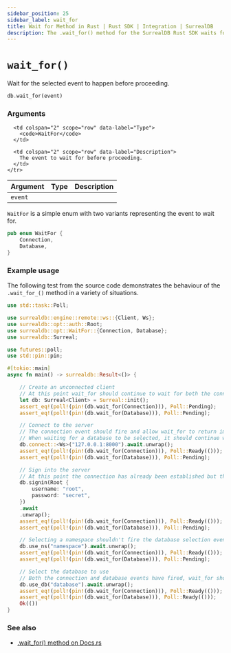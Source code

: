 ```yaml
---
sidebar_position: 25
sidebar_label: wait_for
title: Wait for Method in Rust | Rust SDK | Integration | SurrealDB
description: The .wait_for() method for the SurrealDB Rust SDK waits for the selected event to happen before proceeding.
---
```


# `wait_for()`

Wait for the selected event to happen before proceeding.

```rust title="Method Syntax"
db.wait_for(event)
```

### Arguments

<table>
  <thead>
    <tr>
      <th colspan="2" scope="col">Argument</th>
      <th colspan="2" scope="col">Type</th>
      <th colspan="2" scope="col">Description</th>
    </tr>
  </thead>

  <tbody>
    <tr>
      <td colspan="2" scope="row" data-label="Argument">
        <code>event</code>
      </td>

      <td colspan="2" scope="row" data-label="Type">
        <code>WaitFor</code>
      </td>

      <td colspan="2" scope="row" data-label="Description">
        The event to wait for before proceeding.
      </td>
    </tr>
  </tbody>
</table>

`WaitFor` is a simple enum with two variants representing the event to wait for.

```rust
pub enum WaitFor {
    Connection,
    Database,
}
```

### Example usage

The following test from the source code demonstrates the behaviour of the `.wait_for_()` method in a variety of situations.

```rust
use std::task::Poll;

use surrealdb::engine::remote::ws::{Client, Ws};
use surrealdb::opt::auth::Root;
use surrealdb::opt::WaitFor::{Connection, Database};
use surrealdb::Surreal;

use futures::poll;
use std::pin::pin;

#[tokio::main]
async fn main() -> surrealdb::Result<()> {

    // Create an unconnected client
    // At this point wait_for should continue to wait for both the connection and database selection.
    let db: Surreal<Client> = Surreal::init();
    assert_eq!(poll!(pin!(db.wait_for(Connection))), Poll::Pending);
    assert_eq!(poll!(pin!(db.wait_for(Database))), Poll::Pending);

    // Connect to the server
    // The connection event should fire and allow wait_for to return immediately when waiting for a connection.
    // When waiting for a database to be selected, it should continue waiting.
    db.connect::<Ws>("127.0.0.1:8000").await.unwrap();
    assert_eq!(poll!(pin!(db.wait_for(Connection))), Poll::Ready(()));
    assert_eq!(poll!(pin!(db.wait_for(Database))), Poll::Pending);

    // Sign into the server
    // At this point the connection has already been established but the database hasn't been selected yet.
    db.signin(Root {
        username: "root",
        password: "secret",
    })
    .await
    .unwrap();
    assert_eq!(poll!(pin!(db.wait_for(Connection))), Poll::Ready(()));
    assert_eq!(poll!(pin!(db.wait_for(Database))), Poll::Pending);

    // Selecting a namespace shouldn't fire the database selection event.
    db.use_ns("namespace").await.unwrap();
    assert_eq!(poll!(pin!(db.wait_for(Connection))), Poll::Ready(()));
    assert_eq!(poll!(pin!(db.wait_for(Database))), Poll::Pending);

    // Select the database to use
    // Both the connection and database events have fired, wait_for should return immediately for both.
    db.use_db("database").await.unwrap();
    assert_eq!(poll!(pin!(db.wait_for(Connection))), Poll::Ready(()));
    assert_eq!(poll!(pin!(db.wait_for(Database))), Poll::Ready(()));
    Ok(())
}
```

### See also

- [.wait\_for() method on Docs.rs](https://docs.rs/surrealdb/latest/surrealdb/struct.Surreal.html#method.wait_for)

